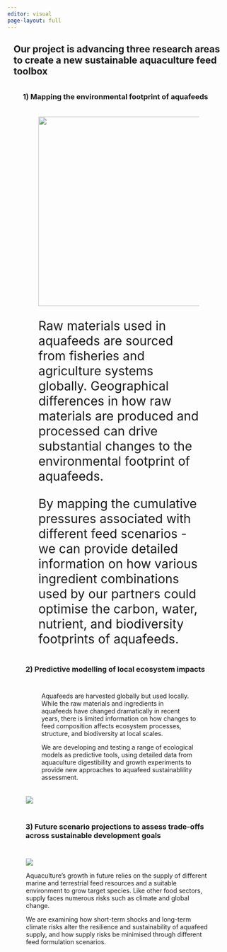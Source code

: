 ```yaml
---
editor: visual
page-layout: full
---
```


::: {style="margin: 1em"}
## Our project is advancing three research areas to create a new sustainable aquaculture feed toolbox
:::

::: {style="margin: 2.5em"}
### 1) Mapping the environmental footprint of aquafeeds

::: {layout-ncol="2" style="margin: 2.5em"}
![](photos/stock_images/feed_footprint_global.jpg){fig-align="center" width="428"}

::: {.text style="font-size: 2em"}
Raw materials used in aquafeeds are sourced from fisheries and agriculture systems globally. Geographical differences in how raw materials are produced and processed can drive substantial changes to the environmental footprint of aquafeeds.

By mapping the cumulative pressures associated with different feed scenarios - we can provide detailed information on how various ingredient combinations used by our partners could optimise the carbon, water, nutrient, and biodiversity footprints of aquafeeds.
:::
:::
:::

### 2) Predictive modelling of local ecosystem impacts {style="margin: 2.5em"}

::: {layout-ncol="2" style="margin:3em"}
::: {style="margin: 2.5em"}
Aquafeeds are harvested globally but used locally. While the raw materials and ingredients in aquafeeds have changed dramatically in recent years, there is limited information on how changes to feed composition affects ecosystem processes, structure, and biodiversity at local scales.

We are developing and testing a range of ecological models as predictive tools, using detailed data from aquaculture digestibility and growth experiments to provide new approaches to aquafeed sustainablility assessment.
:::

![](photos/stock_images/aquapens_pollution.jpg){fig-align="center"}
:::

### 3) Future scenario projections to assess trade-offs across sustainable development goals {style="margin: 2.5em"}

::: {layout-ncol="2" style="margin: 3em"}
![](photos/stock_images/feed_sdgs.jpg)

<div>

Aquaculture's growth in future relies on the supply of different marine and terrestrial feed resources and a suitable environment to grow target species. Like other food sectors, supply faces numerous risks such as climate and global change.

We are examining how short-term shocks and long-term climate risks alter the resilience and sustainability of aquafeed supply, and how supply risks be minimised through different feed formulation scenarios.

</div>
:::
